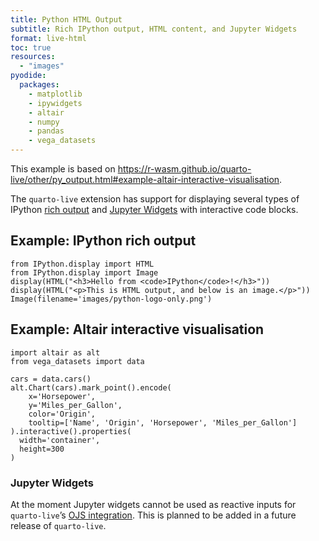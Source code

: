 ```yaml
---
title: Python HTML Output
subtitle: Rich IPython output, HTML content, and Jupyter Widgets
format: live-html
toc: true
resources:
  - "images"
pyodide:
  packages:
    - matplotlib
    - ipywidgets
    - altair
    - numpy
    - pandas
    - vega_datasets
---
```


:::{.callout-note}
This example is based on <https://r-wasm.github.io/quarto-live/other/py_output.html#example-altair-interactive-visualisation>.
:::

The `quarto-live` extension has support for displaying several types of IPython [rich output](https://ipython.readthedocs.io/en/stable/interactive/plotting.html#rich-outputs) and [Jupyter Widgets](https://ipywidgets.readthedocs.io/en/latest/) with interactive code blocks.

## Example: IPython rich output

```pyodide
from IPython.display import HTML
from IPython.display import Image
display(HTML("<h3>Hello from <code>IPython</code>!</h3>"))
display(HTML("<p>This is HTML output, and below is an image.</p>"))
Image(filename='images/python-logo-only.png')
```

## Example: Altair interactive visualisation

```pyodide
import altair as alt
from vega_datasets import data

cars = data.cars()
alt.Chart(cars).mark_point().encode(
    x='Horsepower',
    y='Miles_per_Gallon',
    color='Origin',
    tooltip=['Name', 'Origin', 'Horsepower', 'Miles_per_Gallon']
).interactive().properties(
  width='container',
  height=300
)
```

### Jupyter Widgets

::: {.callout-note}
At the moment Jupyter widgets cannot be used as reactive inputs for `quarto-live`'s [OJS integration](../interactive/reactivity.qmd). This is planned to be added in a future release of `quarto-live`.
:::
